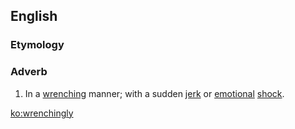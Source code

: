 ==English==

===Etymology===
{{suffix|wrenching|ly}}

===Adverb===
{{en-adv}}

# In a [[wrenching]] manner; with a sudden [[jerk]] or [[emotional]] [[shock]].

[[ko:wrenchingly]]
